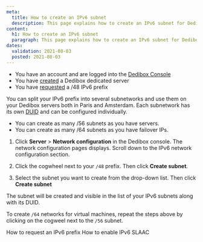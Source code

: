 ```yaml
---
meta:
  title: How to create an IPv6 subnet
  description: This page explains how to create an IPv6 subnet for Dedibox servers.
content:
  h1: How to create an IPv6 subnet
  paragraph: This page explains how to create an IPv6 subnet for Dedibox servers.
dates:
  validation: 2021-08-03
  posted: 2021-08-03
---
```


<Message type="requirement">

  - You have an account and are logged into the [Dedibox Console](https://console.online.net)
  - You have [created](/dedibox/dedicated-servers/how-to/order-a-server) a Dedibox dedicated server
  - You have [requested](/dedibox-network/ipv6/how-to/request-prefix) a /48 IPv6 prefix

</Message>

You can split your IPv6 prefix into several subnetworks and use them on your Dedibox servers both in Paris and Amsterdam. Each subnetwork has its own [DUID](/dedibox-network/ipv6/concepts/#duid) and can be configured individually.

<Message type="note">

* You can create as many /56 subnets as you have servers.
* You can create as many /64 subnets as you have failover IPs.

</Message>

1. Click **Server** > **Network configuration** in the Dedibox console. The network configuration pages displays. Scroll down to the IPv6 network configuration section.

2. Click the cogwheel next to your `/48` prefix. Then click **Create subnet**.

  <Lightbox src="scaleway_ipv6_list.png" alt="" />
  
3. Select the subnet you want to create from the drop-down list. Then click **Create subnet**

The subnet will be created and visible in the list of your IPv6 subnets along with its DUID. 

<Message typ="tip">

To create `/64` networks for virtual machines, repeat the steps above by clicking on the cogweel next to the `/56` subnet.

</Message>

<Navigation title="See Also">
  <PreviousButton to="/dedibox-network/ipv6/how-to/request-prefix/">How to request an IPv6 prefix</PreviousButton>
  <NextButton to="/dedibox-network/ipv6/how-to/enable-ipv6-slaac/">How to enable IPv6 SLAAC</NextButton>
</Navigation>
